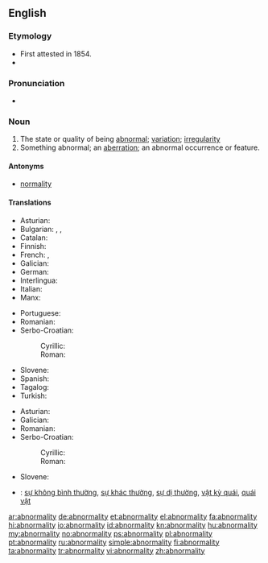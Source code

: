 ==English==

===Etymology===
* First attested in 1854.
* {{suffix|abnormal|ity}}

===Pronunciation===
* {{a|US}} {{IPA|/ˌæb.ˌnɔɹ.ˈmæl.əd.i/|/ˌæb.ˌnɔ.ˈmæl.əd.i/|/ˌæb.ˌnɔɹ.ˈmæl.ət.i/|/ˌæb.ˌnɚ.ˈmæl.əd.i/|/ˌæb.ˌnə.ˈmæl.əd.i/}}

===Noun===
{{en-noun|abnormalities|-}}

# The state or quality of being [[abnormal]]; [[variation]]; [[irregularity]]
# Something abnormal; an [[aberration]]; an abnormal occurrence or feature.

====Antonyms====
* [[normality]]

====Translations====
{{trans-top|state of being abnormal}}
* Asturian: {{t-|ast|anormalidá|f}}
* Bulgarian: {{t+|bg|неправилност}}, {{t+|bg|необичайност}}, {{t+|bg|ненормалност}}
* Catalan: {{t-|ca|anormalitat|f}}
* Finnish: {{t-|fi|poikkeavuus}}
* French: {{t+|fr|anomalie|f}}, {{t+|fr|anormalité|f}}
* Galician: {{t+|gl|anormalidade|f}}
* German: {{t+|de|Abweichung}}
* Interlingua: {{t-|ia|anormalitate}}
* Italian: {{t+|it|anomalia|f}}
* Manx: {{t-|gv|neureiltys|m}}
{{trans-mid}}
* Portuguese: {{t+|pt|anormalidade}}
* Romanian: {{t+|ro|anormalitate|f}}
* Serbo-Croatian:
*: Cyrillic: {{t-|sh|абнормалност|f|alt=абнорма́лно̄ст}}
*: Roman: {{t-|sh|abnormalnost|f|alt=abnormálnōst}}
* Slovene: {{t-|sl|abnormalnost|f|alt=àbnormálnost}}
* Spanish: {{t-|es|anormalidad|f}}
* Tagalog: {{t-|tl|abnormalidad}}
* Turkish: {{t+|tr|anormallik}}
{{trans-bottom}}

{{trans-top|something abnormal}}
* Asturian: {{t-|ast|anormalidá|f}}
* Galician: {{t+|gl|anormalidade|f}}
* Romanian: {{t+|ro|anormalitate|f}}
* Serbo-Croatian:
*: Cyrillic: {{t-|sh|абнормалност|f|alt=абнорма́лно̄ст}}
*: Roman: {{t-|sh|abnormalnost|f|alt=abnormálnōst}}
{{trans-mid}}
* Slovene: {{t-|sl|abnormalnost|f|alt=àbnormálnost}}
{{trans-bottom}}

{{checktrans-top}}
* {{ttbc|vi}}: [[sự không bình thường]], [[sự khác thường]], [[sự dị thường]], [[vật kỳ quái]], [[quái vật]]
{{trans-mid}}
{{trans-bottom}}

[[ar:abnormality]]
[[de:abnormality]]
[[et:abnormality]]
[[el:abnormality]]
[[fa:abnormality]]
[[hi:abnormality]]
[[io:abnormality]]
[[id:abnormality]]
[[kn:abnormality]]
[[hu:abnormality]]
[[my:abnormality]]
[[no:abnormality]]
[[ps:abnormality]]
[[pl:abnormality]]
[[pt:abnormality]]
[[ru:abnormality]]
[[simple:abnormality]]
[[fi:abnormality]]
[[ta:abnormality]]
[[tr:abnormality]]
[[vi:abnormality]]
[[zh:abnormality]]
